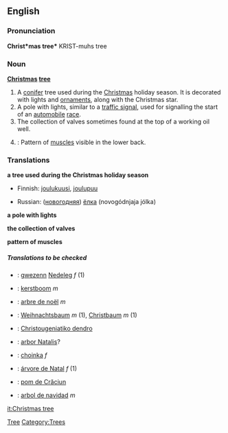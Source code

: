 ==English==

===Pronunciation===
'''Christ*mas tree*'''
{{rfap}}
KRIST-muhs tree

===Noun===
'''[[Christmas]] [[tree]]'''

# A [[conifer]] tree used during the [[Christmas]] holiday season.  It is decorated with lights and [[ornament]]s, along with the Christmas star.
# A pole with lights, similar to a [[traffic signal]], used for signalling the start of an [[automobile]] [[race]].
# The collection of valves sometimes found at the top of a working oil well.
# {{bodybuilding}}: Pattern of [[muscle]]s visible in the lower back.

===Translations===
'''a tree used during the Christmas holiday season'''
{{top}}
*Finnish: [[joulukuusi]], [[joulupuu]]
{{mid}}
*Russian: ([[новогодний|новогодняя]]) [[ёлка]] (novogódnjaja jólka)
{{bottom}}

'''a pole with lights'''
{{top}}

{{mid}}

{{bottom}}

'''the collection of valves'''
{{top}}

{{mid}}

{{bottom}}

'''pattern of muscles'''
{{top}}

{{mid}}

{{bottom}}

=====Translations to be checked=====
<!--Remove this section once all of the translations below have been moved into the tables above.-->
{{checktrans}}
*{{ttbc|[[Breton]]}}: [[gwezenn]] [[Nedeleg]] ''f'' (1)
*{{ttbc|Dutch}}: [[kerstboom]] ''m''
*{{ttbc|French}}: [[arbre de noël]] ''m''
*{{ttbc|German}}: [[Weihnachtsbaum]] ''m'' (1), [[Christbaum]] ''m'' (1)
*{{ttbc|Greek}}: [[Christougeniatiko dendro]]
*{{ttbc|Latin}}: [[arbor Natalis]]?
*{{ttbc|Polish}}: [[choinka ]] ''f'' 
*{{ttbc|Portuguese}}: [[árvore de Natal]] ''f'' (1)
*{{ttbc|Romanian}}: [[pom de Crăciun]]
*{{ttbc|Spanish}}: [[arbol de navidad]] ''m''

[[Category:Christmas|Tree]] 
[[Category:Trees]]

[[it:Christmas tree]]